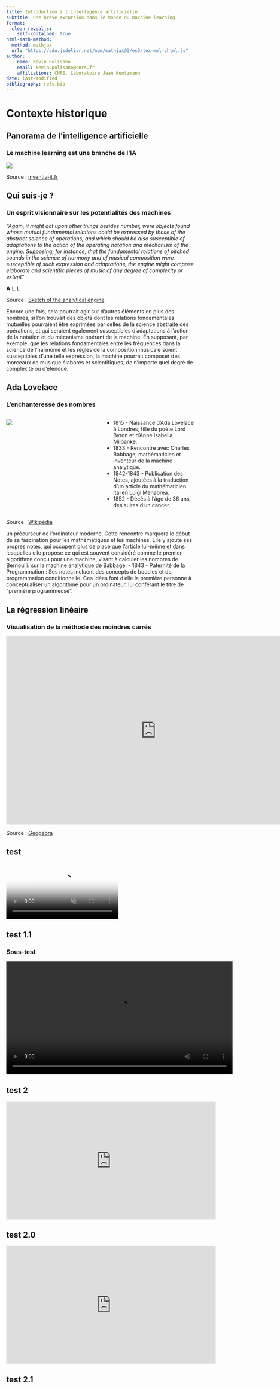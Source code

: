 ```yaml
---
title: Introduction à l'intelligence artificielle
subtitle: Une brève excursion dans le monde du machine learning 
format: 
  clean-revealjs:
    self-contained: true
html-math-method:
  method: mathjax
  url: "https://cdn.jsdelivr.net/npm/mathjax@3/es5/tex-mml-chtml.js"
author:
  - name: Kévin Polisano
    email: kevin.polisano@cnrs.fr
    affiliations: CNRS, Laboratoire Jean Kuntzmann
date: last-modified
bibliography: refs.bib
---
```


# Contexte historique {background-color="#40666e"}

## Panorama de l'intelligence artificielle

### Le machine learning est une branche de l'IA

![](images/ia-vs-machine-learning-vs-deep-learning.jpg){fig-align="center"}

::: footer
Source : [inventiv-it.fr](https://inventiv-it.fr/ai-machine-learning-deep-learning/)
:::

## Qui suis-je ?

### Un esprit visionnaire sur les potentialités des machines

*"Again, it might act upon other things [besides number]{.alert}, were objects found whose mutual fundamental relations could be expressed by those of the abstract science of operations, and which should be also susceptible of adaptations to the action of the operating notation and mechanism of the engine. Supposing, for instance, that [the fundamental relations of pitched sounds]{.alert} in the science of harmony and of musical composition were susceptible of such expression and adaptations, [the engine might compose elaborate and scientific pieces of music]{.alert} of any degree of complexity or extent"*

**A.L.L**

::: footer
Source : [Sketch of the analytical engine](https://www.fourmilab.ch/babbage/sketch.html)
:::

::: notes
Encore une fois, cela pourrait agir sur d'autres éléments en plus des nombres, si l'on trouvait des objets dont les relations fondamentales mutuelles pourraient être exprimées par celles de la science abstraite des opérations, et qui seraient également susceptibles d’adaptations à l’action de la notation et du mécanisme opérant de la machine. En supposant, par exemple, que les relations fondamentales entre les fréquences dans la science de l'harmonie et les règles de la composition musicale soient susceptibles d'une telle expression, la machine pourrait composer des morceaux de musique élaborés et scientifiques, de n'importe quel degré de complexité ou d'étendue.
:::

## Ada Lovelace

### L'enchanteresse des nombres

::::: columns
::: {.column width="50%"}
![](images/ada-lovelace.png){fig-align="center"}
:::

::: {.column width="50%"}
-   [1815]{.alert} - Naissance d'Ada Lovelace à Londres, fille du poète Lord Byron et d'Anne Isabella Milbanke.
-   [1833]{.alert} - Rencontre avec Charles Babbage, mathématicien et inventeur de la machine analytique.
-   [1842-1843]{.alert} - Publication des Notes, ajoutées à la traduction d'un article du mathématicien italien Luigi Menabrea.
-   [1852]{.alert} - Décès à l'âge de 36 ans, des suites d'un cancer.
:::
:::::

::: footer
Source : [Wikipédia](https://en.wikipedia.org/wiki/Ada_Lovelace)
:::

::: notes
un précurseur de l'ordinateur moderne. Cette rencontre marquera le début de sa fascination pour les mathématiques et les machines. Elle y ajoute ses propres notes, qui occupent plus de place que l'article lui-même et dans lesquelles elle propose ce qui est souvent considéré comme le premier algorithme conçu pour une machine, visant à calculer les nombres de Bernoulli. sur la machine analytique de Babbage. - 1843 - Paternité de la Programmation : Ses notes incluent des concepts de boucles et de programmation conditionnelle. Ces idées font d'elle la première personne à conceptualiser un algorithme pour un ordinateur, lui conférant le titre de "première programmeuse".
:::

<!-- 

## {background-iframe="https://danferns.github.io/linear-regression-visualizer/" background-interactive="true"}

-->

## La régression linéaire

### Visualisation de la méthode des moindres carrés

::: {style="text-align: center;"}
<iframe scrolling="no" title="Interactive Linear Regression" src="https://www.geogebra.org/material/iframe/id/xC6zq7Zv/width/800/height/503/border/888888/sfsb/true/smb/false/stb/false/stbh/false/ai/false/asb/false/sri/false/rc/false/ld/false/sdz/false/ctl/false" width="800px" height="503px" style="border:0px;">

</iframe>
:::

::: footer
Source : [Geogebra](https://www.geogebra.org/m/xC6zq7Zv)
:::

## test

<!-- data-autoplay -->

<video onloadstart="this.playbackRate = 2;" data-autoplay start="20" src="videos/perceptron.mp4" poster="images/ada-lovelace.png" controls muted>

</video>

## test 1.1 {background-color="black"}

### Sous-test

![](videos/linear-regression-gradient-descent.mp4){loop="true" data-autoplay="true" width="120%"}

## test 2

<iframe data-external="1" data-autoplay="1" width="560" height="315" src="https://www.youtube.com/embed/GP6fl2nxs9k?si=2LK45_L6tP5z-3ck&amp;autoplay=1&amp;loop=1&amp;start=2&amp;end=6&amp;controls=0&amp;modestbranding=1&amp;autohide=1" title="YouTube video player" frameborder="0" allow="accelerometer; autoplay; clipboard-write; encrypted-media; gyroscope; picture-in-picture; web-share" referrerpolicy="strict-origin-when-cross-origin" allowfullscreen>

</iframe>

## test 2.0

<iframe data-external="1" width="560" height="315" src="https://www.youtube.com/embed/GP6fl2nxs9k?autoplay=1&amp;loop=1&amp;playlist=GP6fl2nxs9k&amp;start=2&amp;end=6&amp;controls=0&amp;modestbranding=1&amp;autohide=1&amp;showinfo=0" title="YouTube video player" frameborder="0" allow="accelerometer; autoplay; clipboard-write; encrypted-media; gyroscope; picture-in-picture; web-share" referrerpolicy="strict-origin-when-cross-origin" allowfullscreen>

</iframe>

## test 2.1

<iframe data-external="1" width="560" height="315" data-src="https://www.youtube.com/embed/GP6fl2nxs9k?si=2LK45_L6tP5z-3ck?autoplay=1&amp;loop=1" title="YouTube video player" frameborder="0" allow="accelerometer; autoplay; clipboard-write; encrypted-media; gyroscope; picture-in-picture; web-share" referrerpolicy="strict-origin-when-cross-origin" allowfullscreen>

</iframe>

## test 3

{{< video data-autoplay src=https://www.youtube.com/embed/GP6fl2nxs9k?si=2LK45_L6tP5z-3ck >}}

<!-- {{< video  -->

<!--     data-autoplay -->

<!--     src=https://www.youtube.com/embed/GP6fl2nxs9k?si=2LK45_L6tP5z-3ck?autoplay=1&loop=1 -->

<!--     title="What is the CERN?" -->

<!--     start="116" -->

<!--     autoplay="true"  -->

<!--     loop="true"  -->

<!--     muted="true" -->

<!-- >}} -->

## test 4

<iframe data-external="1" width="560" height="315" src="https://www.youtube.com/embed/wo9vZccmqwc?start=116&amp;controls=0&amp;modestbranding=1&amp;autohide=1" frameborder="0" allow="autoplay; encrypted-media" allowfullscreen>

</iframe>

##  {background-video="videos/perceptron.mp4" background-size="contain"}

##  {background-video="https://youtu.be/wo9vZccmqwc?autoplay=1"}

## Before you proceed...

### Requirements for the coding examples in this demo

The [clean theme](https://github.com/grantmcdermott/quarto-revealjs-clean) is language agnostic. Use it with R, Python, Julia, etc. Or none of the above.

However, this demo uses R code to highlight advanced theme features. You'll need to install some software if you'd like to render the demo "as-is".

::: callout-warning
## Required software (this demo only)

### R packages

``` r
install.packages(c("modelsummary", "fixest", "pdftools", "tinytex", "threejs"))
```

### TinyTex

``` bash
quarto install tinytex
```

While reveal.js presentations are HTML format, we will show an example of how to embed LaTeX tables as images. This requires a working Tex distribution, of which TinyTex provides by far the easiest and lightest integration with Quarto. More details [here](https://quarto.org/docs/output-formats/pdf-engine.html).
:::

# Components {background-color="#40666e"}

## Components

### Ordered and Unordered Lists

Here we have an unordered list.

-   first item
    -   sub-item
-   second item

And next we have an ordered one.

1.  first item
    i)  sub-item
2.  second item

## Components

### Alerts & Cross-refs {#sec-crossref}

To emphasize specific words or text, you can:

-   Use the default `.alert` class, e.g. [important note]{.alert}.
-   Use the `.fg` class for custom colour, e.g. [important note]{.fg style="--col: #e64173"}.
-   Use the `.bg` class for custom background, e.g. [important note]{.bg style="--col: #e64173"}.

To cross-reference, you have several options, for example:

-   Beamer-like `.button` class provided by this theme, e.g. [[Appendix](#sec-appendix)]{.button}
-   Quarto's native cross-ref syntax, e.g., "See @sec-appendix."

## Components

### Citations

Citations follow the standard [Quarto format](https://quarto.org/docs/authoring/footnotes-and-citations.html#citations) and be sourced from BibLaTex, BibTeX, or CLS files. For example:

-   [Topic 1:]{.alert} Spatial Frictions [@Fajgelbaum_Morales_Serrato_Zidar_2018; @Hsieh_Moretti_2019; @Moretti_2011]

-   [Topic 2:]{.alert} Blah [@Suárez_Serrato_Zidar_2016]

## Components

### Blocks

Quarto provides [dedicated environments](https://quarto.org/docs/authoring/cross-references.html#theorems-and-proofs) for theorems, lemmas, and so forth.

But in presentation format, it's arguably more effective just to use a [Callout Block](https://quarto.org/docs/authoring/callouts.html).

::: callout-note
## Regression Specification

The main specification is as follows:

$$
y_{it} = X_{it} \beta + \mu_i + \varepsilon_{it}
$$
:::

## Components

### Multicolumn I: Text only

::::: columns
::: {.column width="50%"}
#### Column 1

Here is a long sentence that will wrap onto the next line as it hits the column width, and continue this way until it stops.
:::

::: {.column width="50%"}
#### Column 2

Some other text in another column.

A second paragraph.
:::
:::::

Multicolumn support is very flexible and we can continue with a single full span column in the same slide.

## Components

### Multicolumn II: Text and figures

::::: columns
::: {.column width="50%"}
![](images/kanagawa.jpg)
:::

::: {.column width="50%"}
-   A point about the figure that is potentially important.
-   Another point about the figure that is also potentially important.
:::
:::::

Note that sub- and multi-panel figures are also natively supported by Quarto. See [here](https://quarto.org/docs/authoring/figures.html#subfigures).

## Components

### Multicolumn III: Code and output

```r
#| echo: true
#| label: fig-pairs
#| fig-cap: "Pairwise scatterplot" 
#| fig-asp: 1
#| output-location: column

palette("Classic Tableau")

par(
  family = "HersheySans",
  las = 1, pch = 19, cex = 1.5
)

pairs(
  iris[,1:4],
  col=iris$Species
)
```

# Tables {background-color="#40666e"}

## Markdown tables

### Default table styling

The `clean` theme rolls its own minimalist aesthetic for tables. This should interface directly with Quarto's excellent [table support](https://quarto.org/docs/authoring/tables.html).

:::::: columns
::: {.column width="55%"}
``` md
| fruit  | price  |
|--------|-------:|
| apple  | 2.05   |
| pear   | 1.37   |
| orange | 3.09   |

: Fruit prices {tbl-colwidths="[75,25]"}
```
:::

::: {.column width="5%"}
:::

::: {.column width="40%"}
| fruit  | price |
|--------|------:|
| apple  |  2.05 |
| pear   |  1.37 |
| orange |  3.09 |

: Fruit prices {tbl-colwidths="\[75,25\]"}
:::
::::::

## Regression tables

### Regression example

These aesthetics should carry over to any computation-based tables too.

Let's take a few slides to illustrate via a simple regression example:

```r
#| echo: true

library(fixest)

mods = feols(
  rating ~ complaints + privileges + learning + csw0(raises + critical),
  data = attitude
)

dict = c("rating"     = "Overall Rating",
         "complaints" = "Handling of Complaints",
         "privileges" = "No Special Priviledges",
         "learning"   = "Opportunity to Learn",
         "raises"     = "Performance-Based Raises",
         "critical"   = "Too Critical")
```

## Regression tables

### modelsummary

Popular regression table software should play nicely with this theme out of the box. Here's an example using [modelsummary](https://modelsummary.com/) (with the default [tinytable](https://vincentarelbundock.github.io/tinytable/) backend[^1]). See the next slide for the resulting table.

[^1]: For extra styling options (e.g., bootstrap themes), see [here](https://modelsummary.com/vignettes/appearance.html).

```r
#| echo: true
#| output-location: slide

library(modelsummary) # Make sure you have >=v2.0.0

modelsummary(
  setNames(mods, c("(1)", "(2)")),
  coef_map = dict, stars = TRUE,
  gof_map = NA
  ) |>
  # some optional stylistic tweaks
  tinytable::group_tt(j = list("Dep. variable: Overall Rating" = 2:3)) |>
  tinytable::style_tt(i = 1:2, j = 2:3, background = "pink")
```

## Regression tables

### fixest::etable

**Aside:** We used the fantastic [fixest](https://lrberge.github.io/fixest/) package to estimate our regression models. fixest bundles its own powerful tabling functions. These were designed for LaTeX output, but can work with this (HTML) theme too.[^2]

[^2]: Details [here](https://lrberge.github.io/fixest/articles/etable_new_features.html). You need to install the `tinytex` & `pdftools` packages first.

-   Set the `output: asis` R chunk option in your Quarto doc.
-   Set the `markdown = TRUE` fixest::etable option.

```{{{r}}}
#| output: asis

setFixest_etable(markdown = TRUE, drop = "Constant")
setFixest_dict(dict)

etable(mods, highlight = .("se" = "complaints"))
```

## Regression tables

### fixest::etable (cont.)

```r
#| output: asis

setFixest_etable(markdown = TRUE, drop = "Constant")
setFixest_dict(dict)

etable(mods, highlight = .("se" = "complaints"), arraystretch = 1.5)
```

# Figures {background-color="#40666e"}

## Figure

![](images/kanagawa.jpg)

## Figure

### Full-size Figures

You can use the `{.background-image}` container environment to completely fill the slide background with an image.

Ideally, your figure will be the same aspect ratio as the screen that you're presenting on.

-   This can be a bit tricky because of the dynamic nature of reveal.js / HTML. But it's probably something close to 16:9.
-   Aspect ratio can also matter for a regular full-frame images (previous slide).

##  {background-image="images/kanagawa169.jpg" background-size="100%"}

## Interactive plots

```r
#| out-width: 75%

library(threejs)

# Approximate locations as factors
data(flights)
dest = factor(sprintf("%.2f:%.2f", flights[,3], flights[,4]))

# A table of destination frequencies
freq = sort(table(dest), decreasing=TRUE)

# The most frequent destinations in these data
frequent_destinations = names(freq)[1:10]

# Subset the flight data by destination frequency
idx = dest %in% frequent_destinations
frequent_flights = flights[idx, ]

# Lat/long and counts of frequent flights
ll = unique(frequent_flights[, 3:4])

# Plot frequent destinations as bars, and the flights to and from
# them as arcs. Adjust arc width and color by frequency.
globejs(lat=ll[, 1], long=ll[, 2], arcs=frequent_flights,
        # bodycolor="#aaaaff", arcsHeight=0.3, arcsLwd=2,
        bodycolor="#fff", arcsHeight=0.3, arcsLwd=2,
        arcsColor="#ffff00", arcsOpacity=0.15,
        atmosphere=TRUE, color="#fff", pointsize=0.5)
```

*Note: Simple flight data example using `threejs`. There are many interactive plotting options beyond this. (More [details](https://quarto.org/docs/interactive/).)*

# Other {background-color="#40666e"}

## Other

### What else can the clean theme do?

We have highlighted some theme-specific components in this demo.

But please note that all of the standard [reveal.js functionality and plugins](https://quarto.org/docs/presentations/revealjs/presenting.html) are compatible with the clean theme. This includes:

-   [chalkboard](https://quarto.org/docs/presentations/revealjs/presenting.html#chalkboard) for annotating slides.
-   [multiplex](https://quarto.org/docs/presentations/revealjs/presenting.html#multiplex) for enabling audience navigation of your slides.
-   [pdf printing](https://quarto.org/docs/presentations/revealjs/presenting.html#print-to-pdf) in case you don't have access to a web browser.
-   Etc.

# Summary {background-color="#40666e"}

## Summary

### A minimalist and elegant presentation theme

The Quarto reveal.js [clean theme](grantmcdermott/quarto-revealjs-clean) aims to be a minimalist and elegant presention theme. Here are some options to get you started.

Add the theme to an existing project.

``` bash
quarto install extension grantmcdermott/quarto-revealjs-clean
```

... or, create a new project using our lean template.

``` bash
quarto use template grantmcdermott/quarto-revealjs-clean
```

... or, create a new project using these demo slides as a full template.

``` bash
quarto use template grantmcdermott/quarto-revealjs-clean-demo
```

## References

::: {#refs}
:::

## Appendix {#sec-appendix}

```r
#| cache: true
#| label: tbl-attsum
#| tbl-cap: Summary of the base R `attitude` dataset

library(modelsummary)
datasummary_skim(attitude)
```

[[Back to main](#sec-crossref)]{.button}
